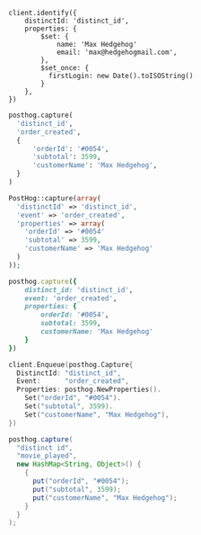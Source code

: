<MultiLanguage selector="tabs">

```node
client.identify({
    distinctId: 'distinct_id',
    properties: {
        $set: {
            name: 'Max Hedgehog'
            email: 'max@hedgehogmail.com',
        },
        $set_once: {
          firstLogin: new Date().toISOString()
        }
    },
})
```

```python
posthog.capture(
  'distinct_id',
  'order_created',
  {
      'orderId': '#0054',
      'subtotal': 3599,
      'customerName': 'Max Hedgehog',
  }
)
```

```php
PostHog::capture(array(
  'distinctId' => 'distinct_id',
  'event' => 'order_created',
  'properties' => array(
    'orderId' => '#0054'
    'subtotal' => 3599,
    'customerName' => 'Max Hedgehog'
  )
));
```

```ruby
posthog.capture({
    distinct_id: 'distinct_id',
    event: 'order_created',
    properties: {
        orderId: '#0054',
        subtotal: 3599,
        customerName: 'Max Hedgehog'
    }
})
```

```go
client.Enqueue(posthog.Capture{
  DistinctId: "distinct_id",
  Event:      "order_created",
  Properties: posthog.NewProperties().
    Set("orderId", "#0054").
    Set("subtotal", 3599).
    Set("customerName", "Max Hedgehog"),
})
```

```java
posthog.capture(
  "distinct id",
  "movie_played",
  new HashMap<String, Object>() {
    {
      put("orderId", "#0054");
      put("subtotal", 3599);
      put("customerName", "Max Hedgehog");
    }
  }
);
```

</MultiLanguage>
